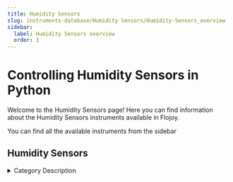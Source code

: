 ```yaml
---
title: Humidity Sensors
slug: instruments-database/Humidity Sensors/Humidity-Sensors_overview
sidebar:
  label: Humidity Sensors overview
  order: 3
---
```


# Controlling Humidity Sensors in Python

Welcome to the Humidity Sensors page! Here you can find information about the Humidity Sensors instruments available in Flojoy.

You can find all the available instruments from the sidebar



## Humidity Sensors

<details> 
<summary>Category Description</summary> 
A humidity sensor is an electronic device that measures the humidity in its environment and converts its findings into a corresponding electrical signal. Humidity sensors vary widely in size and functionality; some humidity sensors can be found in handheld devices (such as smartphones), while others are integrated into larger embedded systems (such as air quality monitoring systems). Humidity sensors are commonly used in the meteorology, medical, automobile, HVAC and manufacturing industries.
</details> 

<div className="flex flex-wrap">

<InstrumentThumbnail 
    path='Humidity Sensors/Orbit3/orbit-3-sensor'
    img='https://res.cloudinary.com/dhopxs1y3/image/upload/v1691782607/Instruments/Temperature%20Sensor/Orbit-3-Sensor/Orbit-3-Sensor.webp'
    label='Orbit 3 Sensor'    
/>

</div>